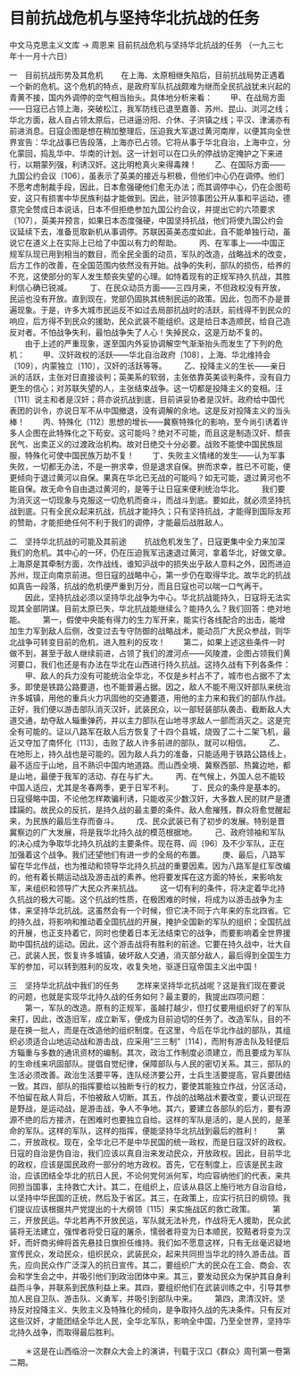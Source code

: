 # 目前抗战危机与坚持华北抗战的任务

中文马克思主义文库 -> 周恩来
目前抗战危机与坚持华北抗战的任务
（一九三七年十一月十六日）


一　目前抗战形势及其危机
　　在上海、太原相继失陷后，目前抗战局势正遇着一个新的危机。这个危机的特点，是政府军队抗战颇难为继而全民抗战犹未兴起的青黄不接，国内外调停的空气相当抬头。具体地分析来看：
　　甲、在战局方面——日寇已占领上海，突破松江，我军防线已退至嘉善、苏州、昆山、浏河之线；华北方面，敌人自占领太原后，已进逼汾阳、介休、子洪镇之线；平汉、津浦亦有前进消息。日寇企图是想在稍加整理后，压迫我大军退过黄河南岸，以便其向全世界宣告：华北战事已告段落，上海亦已占领。它将从事于华北自治，上海中立，分化蒙回，捣乱华中、华南的计划。这一计划可以在口头的停战协定掩护之下来进行，以期蒙列强，利诱汉奸。这比明枪真火来得毒辣！
　　乙、在国际方面——九国公约会议〔106〕，虽表示了英美的接近与积极，但他们中心仍在调停。他们不愿考虑制裁手段，因此，日本愈强硬他们愈无办法；而其调停中心，仍在企图苟安，这只有损害中华民族利益才能做到。因此，驻沪领事团公开从事和平运动，德意完全赞成日本说话，日本不但拒绝参加九国公约会议，并提出它的六项要求〔107〕，英美并预言，如果日本态度强硬，中国坚持抗战，他们将使九国公约会议延续下去，准备觅取新机从事调停。苏联因英美态度如此，自不能单独行动，虽说它在道义上在实际上已给了中国以有力的帮助。
　　丙、在军事上——中国正规军队现已用到相当的数目，而全民全面的动员，军队的改造，战略战术的改变，后方工作的改善，在全国范围内依然没有开始。战争的失利，部队的损伤，给养的不充，这使部分的军人发生颓丧失望的心理。如恃着现有的正规军持久抗战，其胜利信心确已锐减。
　　丁、在民众动员方面——三四月来，不但政权没有开放，民运也没有开放。直到现在，党部仍固执其统制民运的政策。因此，包而不办是普遍现象。于是，许多大城市民运反不如过去局部抗战时的活跃，前线得不到民众的响应，后方得不到民众的援助，民众武装不能组织。这是给日本造顺民，给自己造反对者。不怕战争失利，最怕战争失了人心！失掉民众，这是万劫不复的。
　　由于上述的严重现象，遂至国内外妥协调解空气渐渐抬头而发生了下列的危机：
　　甲、汉奸政权的活跃——华北自治政府〔108〕，上海、华北维持会〔109〕，内蒙独立〔110〕，汉奸的活跃等等。
　　乙、投降主义的生长——亲日派的活跃，主张对日直接谈判；英美系的软弱，主张依靠英美谈判条件，没有自力更生的信心；对苏联失望的人，主张结束战争。这一切都是投降主义的变相。汪〔111〕说主和者是汉奸；蒋亦说抗战到底，目前讲妥协者是汉奸。政府给中国代表团的训令，亦说日军不从中国撤退，没有调解的余地。这是反对投降主义的当头棒！
　　丙、特殊化〔112〕思想的增长——冀察特殊化的影响，至今尚引诱着许多人企图在此特殊化之下苟安。这可能吗？绝对不可能，而且这是制造汉奸、颓丧民气、出卖正义的过渡政治机构。故对日绝交十分必要。战败不能使中国民族屈服，特殊化可使中国民族万劫不复！
　　丁、失败主义情绪的发生——认为军事失败，一切都无办法，不是一拚求幸，但是退求自保。拚而求幸，胜已不可能，便更倾向于退过黄河以自保。果真在华北已无战的可能吗？如无可能，退过黄河也不能自保。故无命令自由退过黄河的，是等于让日寇来便利统治华北。
　　我们要为消灭这一切现象与克服这一切危机而奋斗，而战斗到底。要如此，就必须坚持抗战到底。只有全民众起来抗战，抗战才能持久；只有坚持抗战，才能得到国际友邦的赞助，才能拒绝任何不利于我们的调停，才能最后战胜敌人。

二　坚持华北抗战的可能及其前途
　　抗战危机发生了，日寇更集中全力来加深我们的危机。其中心的一环，仍在压迫我军迅速退过黄河，拿着华北，好做文章。上海原是其牵制方面，次作战线，谁知沪战中的损失出乎敌人意料之外，因而进迫苏州，现正向南京前进。但日寇的战略中心，第一步仍在取得华北。故华北的抗战如真告一段落，抗战的危机便严重到万分，而且日寇也可以喘一口气再干。
　　因此，坚持抗战必须以坚持华北战争为中心。华北抗战能持久，日寇将无法实现其全部阴谋。目前太原已失，华北抗战能继续么？能持久么？我们回答：绝对地能。
　　第一，假使中央能有得力的生力军开来，能实行各线配合的出击，能增加生力军到敌人后侧，改变过去专守防御的战略战术，能动员广大民众参战，则华北战争可转变目前的危机，进入胜利的反攻！
　　第二，如果上述这些条件一时做不到，甚至于敌人继续前进，占领了我们的渡河点——风陵渡，企图占领我们黄河要口，我们也还是有办法在华北在山西进行持久抗战。这持久战有下列各条件：
　　甲、敌人的兵力没有可能统治全华北，不仅是乡村占不了，城市也占据不了太多。即使是铁路公路要道，也不能普遍占据。因之，敌人不能不用汉奸部队来统治许多城镇，用他的重兵火力巩固他的交通要道，用他的主力来和我们的部队作战。正好，我们便以游击部队消灭汉奸，武装民众，以一部轻装部队袭击、截断敌人大道交通，劫夺敌人辎重弹药，并以主力部队在山地寻求敌人一部而消灭之。这是完全有可能的。证以八路军在敌人后方恢复了十四个县城，烧毁了二十二架飞机，最近又夺加了南怀化〔113〕，击败了敌人许多前进的部队，就可以相信。
　　乙、在地形上，持久战也是可能的。因为敌人兵力的准备，只能适用于铁路公路线上，最不适应于山地，且不熟识中国内地道路。而山西全境、冀察西部、热冀边地，都是山地，最便于我军的活动、存在与扩大。
　　丙、在气候上，外国人总不能较中国人适应，尤其是冬春两季，更于日军不利。
　　丁、民众的条件是基本的。日寇侵略中国，不论他怎样欺骗利诱，只能收买少数汉奸，大多数人民的财产是遭蹂躏的。故民众的反抗，是持久战的最主要的条件。敌人愈摧残，群众将愈觉醒起来，为民族的最后生存而奋斗。
　　戊、民众武装已有了初步的发展。特别是晋冀察边的广大发展，将是我华北持久战的模范根据地。
　　己、政府领袖和军队的决心成为争取华北持久抗战的主要条件。现在蒋、阎〔96〕及不少军队，正在加强着这个战争。我们还望他们有进一步的全局的布置。
　　庚、最后，八路军留在华北作战，也为推动和领导华北持久抗战的重要因素。因为八路军是红军改编的，他有着长期运动战及游击战的素养。他将要发挥在这方面的特长，来影响友军，来组织和领导广大民众齐来抗战。
　　这一切有利的条件，将决定着华北持久抗战的极大可能。这个抗战的性质，在极困难的时候，将成为以游击战争为主体，来坚持华北抗战。这虽然会有一个时候，但它决不同于六年来的东北四省。它的持久战，将影响和推动着全国抗战的开展，掩护全国新的军队的组织；全国抗战的开展，也正支持着它，同时也使着日本无法结束它的战争，而要影响着全世界援助中国抗战的运动。因此，这个游击战将有胜利的前途。它要在持久战中，壮大自己，武装人民，恢复许多城镇，破坏敌人交通，消灭部分敌人，最后得到全国生力军的参加，可以转到胜利的反攻，收复失地，驱逐日寇帝国主义出中国！

三　坚持华北抗战中我们的任务
　　怎样来坚持华北抗战呢？这是我们现在要说的问题，也就是实现华北持久战的任务如何？最主要的，我提出四项问题：
　　第一，军队的改造。原有的正规军，虽越打越少，但打仗要用组织好了的军队来打，因此，改造旧军，成立新军，便成为目前迫切的任务了。改造军队，目的不是在换一批人，而是在改造他的组织制度。在这里，今后在华北作战的部队，其组织必须适合山地运动战和游击战，应采用“三三制”〔114〕，而附有游击队及轻便后方辎重与多数的通讯资材的编制。其次，政治工作制度必须建立，而且要成为军队的生命线来巩固部队。提倡自觉纪律，保障部队与人民的密切关系。其三，部队的生活必须改善。政治生活要平等，连队经济要公开，士兵生活要提高，官兵要团结一致。其四，部队的指挥要给以独断专行的权力，要使其能独立作战，分区活动，不怕留在敌人背后，不怕被敌人切断。其五，作战的战略战术要改变，要认识现在是野战，是运动战，是游击战，争人不争地。其六，要建立各部队的后方，要有源源不绝的后方接济，在困难时也要独立自给。这样的军队是活的，是人民的，是革命的军队。这样的军队，这样的指挥，便能坚持华北抗战到最后的胜利！
　　第二，开放政权。现在，全华北已不是中华民国的统一政权，而是日寇汉奸的政权。日寇的自治是伪自治，我们应该以真自治来发动民众，开放政权。因此，目前华北的政权，应该是国民政府一部分的地方政权。首先，它在制度上，应该是民主政治，应该团结全华北的抗日人民，不论何党何派何军，均应容纳他们的代表，来共同担当国事，主持救亡大计。其二，在组织上，应该从县区上施行地方自治自给，以坚持中华民国的正统，然后及于省区。其三，在政策上，应实行抗日的纲领。我们提议应该根据共产党提出的十大纲领〔115〕来实施战区的救亡政策。
　　第三，开放民运。华北若再不开放民运，军队就无法补充，作战将无人援助，民众武装将无法建立，强悍者将受日寇的屠杀，懦弱者将变为日本顺民，狡黠者将变为汉奸，而奸商劣绅将首先悬挂日旗担任维持。我们如不愿意这样，只有无丝毫迟疑地宣传民众，发动民众，组织民众，武装民众，起来共同担当华北的持久游击战。首先，应向民众作广泛深入的抗日宣传。其二，要组织广大的民众在工会、商会、农会和学生会之中，并吸引他们到政治团体中来。其三，要发动民众为保护其自身利益而斗争，并联系到民族利益上来。其四，要组织他们在武装训练之中，引导其参加人民自卫队、游击队、义勇军，并吸引到部队中来。
　　第四，肃清汉奸。坚持反对投降主义、失败主义及特殊化的倾向，是争取持久战的先决条件。只有反对这些汉奸，才能团结全华北人民，全华北军队，影响全中国，乃至全世界，坚持华北持久战争，而取得最后胜利。


　　＊这是在山西临汾一次群众大会上的演讲，刊载于汉口《群众》周刊第一卷第二期。



